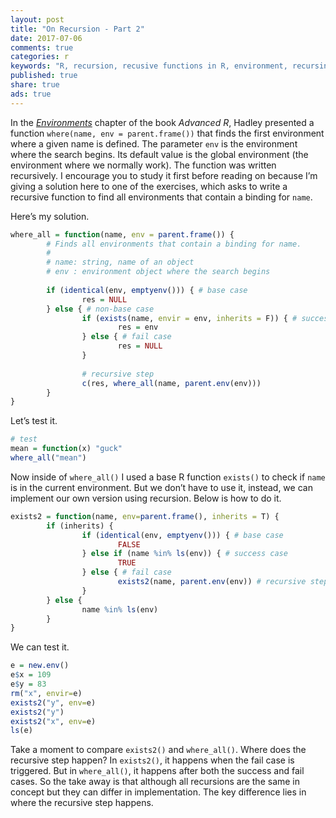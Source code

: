 ```yaml
---
layout: post
title: "On Recursion - Part 2"
date: 2017-07-06
comments: true
categories: r
keywords: "R, recursion, recusive functions in R, environment, recursing over environments in R"
published: true
share: true
ads: true
---
```


In the [*Environments*](http://adv-r.had.co.nz/Environments.html#env-recursion) chapter of the book *Advanced R*, Hadley presented a function 
`where(name, env = parent.frame())` that finds the first environment where a given name is defined. The parameter `env` is the environment where the search begins. Its default value is the global environment (the environment where we normally work). The function was written recursively. I encourage you to study it first before reading on because I'm giving a solution here to one of the exercises, which asks to write a recursive function to find all environments that contain a binding for `name`. 

Here's my solution. 

```r
where_all = function(name, env = parent.frame()) {
        # Finds all environments that contain a binding for name.
        # 
        # name: string, name of an object
        # env : environment object where the search begins
        
        if (identical(env, emptyenv())) { # base case
                res = NULL
        } else { # non-base case
                if (exists(name, envir = env, inherits = F)) { # success case
                        res = env
                } else { # fail case
                        res = NULL
                }
                        
                # recursive step
                c(res, where_all(name, parent.env(env)))
        }
}
```

Let's test it.

```r
# test
mean = function(x) "guck"
where_all("mean")
```

Now inside of `where_all()` I used a base R function `exists()` to check if `name` is in the current environment. But we don't have to use it, instead, we can implement our own version using recursion. Below is how to do it.

```r
exists2 = function(name, env=parent.frame(), inherits = T) {
        if (inherits) {
                if (identical(env, emptyenv())) { # base case
                        FALSE
                } else if (name %in% ls(env)) { # success case
                        TRUE
                } else { # fail case
                        exists2(name, parent.env(env)) # recursive step
                }
        } else {
                name %in% ls(env)
        }
}
```

We can test it.

```r
e = new.env()
e$x = 109
e$y = 83
rm("x", envir=e)
exists2("y", env=e)
exists2("y")
exists2("x", env=e)
ls(e)
```

Take a moment to compare `exists2()` and `where_all()`. Where does the recursive step happen? In `exists2()`, it happens when the fail case is triggered. But in `where_all()`, it happens after both the success and fail cases. So the take away is that although all recursions are the same in concept but they can differ in implementation. The key difference lies in where the recursive step happens.


